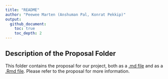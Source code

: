 ```yaml
---
title: "README"
author: "Peewee Marten (Anshuman Pal, Konrat Pekkip)"
output: 
  github_document:
    toc: true
    toc_depth: 2
---
```


## Description of the Proposal Folder

This folder contains the proposal for our project, both as a [.md file](Proposal.md) and as a [.Rmd file](Proposal.Rmd). Please refer to the proposal for more information.